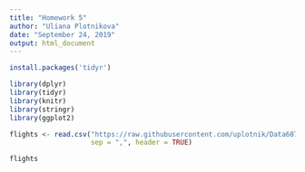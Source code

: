 ---
title: "Homework 5"
author: "Uliana Plotnikova"
date: "September 24, 2019"
output: html_document
---


```{r}
install.packages('tidyr')
```



```{r}
library(dplyr)
library(tidyr)
library(knitr)
library(stringr)
library(ggplot2)
```



```{r setup, include=FALSE}


flights <- read.csv("https://raw.githubusercontent.com/uplotnik/Data607/master/Airlines.csv", 
                    sep = ",", header = TRUE)

flights
```


